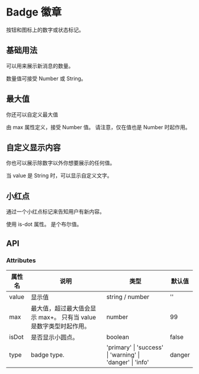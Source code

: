 # Badge 徽章


按钮和图标上的数字或状态标记。

## 基础用法

可以用来展示新消息的数量。

数量值可接受 Number 或 String。

<CodeBlock name="BadgeBasic">
  <BadgeBasic />
</CodeBlock>

## 最大值

你还可以自定义最大值

由 max 属性定义，接受 Number 值。 请注意，仅在值也是 Number 时起作用。

<CodeBlock name="BadgeMax">
  <BadgeMax />
</CodeBlock>

## 自定义显示内容

你也可以展示除数字以外你想要展示的任何值。

当 value 是 String 时，可以显示自定义文字。

<CodeBlock name="BadgeValue">
  <BadgeValue />
</CodeBlock>

## 小红点

通过一个小红点标记来告知用户有新内容。

使用 is-dot 属性。 是个布尔值。

<CodeBlock name="BadgeIsDot">
  <BadgeIsDot />
</CodeBlock>

## API

### Attributes

| 属性名 | 说明                                                              | 类型                                                                      | 默认值 |
| ------ | ----------------------------------------------------------------- | ------------------------------------------------------------------------- | ------ |
| value  | 显示值                                                            | string / number                                                           | ''     |
| max    | 最大值，超过最大值会显示 max+。 只有当 value 是数字类型时起作用。 | number                                                                    | 99     |
| isDot  | 是否显示小圆点。                                                  | boolean                                                                   | false  |
| type   | badge type.                                                       | 'primary' &#124; 'success' &#124; 'warning' &#124; 'danger' &#124; 'info' | danger |